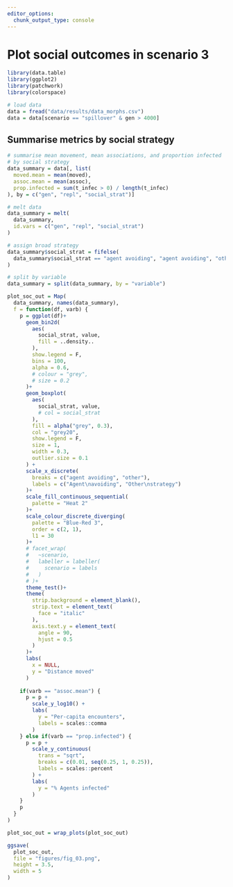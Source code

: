 ```yaml
---
editor_options: 
  chunk_output_type: console
---
```


# Plot social outcomes in scenario 3

```r
library(data.table)
library(ggplot2)
library(patchwork)
library(colorspace)
```

```r
# load data
data = fread("data/results/data_morphs.csv")
data = data[scenario == "spillover" & gen > 4000]
```

## Summarise metrics by social strategy

```r
# summarise mean movement, mean associations, and proportion infected
# by social strategy
data_summary = data[, list(
  moved.mean = mean(moved),
  assoc.mean = mean(assoc),
  prop.infected = sum(t_infec > 0) / length(t_infec)
), by = c("gen", "repl", "social_strat")]

# melt data
data_summary = melt(
  data_summary,
  id.vars = c("gen", "repl", "social_strat")
)

# assign broad strategy
data_summary$social_strat = fifelse(
  data_summary$social_strat == "agent avoiding", "agent avoiding", "other"
)

# split by variable
data_summary = split(data_summary, by = "variable")
```

```r
plot_soc_out = Map(
  data_summary, names(data_summary),
  f = function(df, varb) {
    p = ggplot(df)+
      geom_bin2d(
        aes(
          social_strat, value,
          fill = ..density..
        ),
        show.legend = F,
        bins = 100,
        alpha = 0.6,
        # colour = "grey",
        # size = 0.2
      )+
      geom_boxplot(
        aes(
          social_strat, value,
          # col = social_strat
        ),
        fill = alpha("grey", 0.3),
        col = "grey20",
        show.legend = F,
        size = 1,
        width = 0.3,
        outlier.size = 0.1
      ) +
      scale_x_discrete(
        breaks = c("agent avoiding", "other"),
        labels = c("Agent\navoiding", "Other\nstrategy")
      )+
      scale_fill_continuous_sequential(
        palette = "Heat 2"
      )+
      scale_colour_discrete_diverging(
        palette = "Blue-Red 3",
        order = c(2, 1),
        l1 = 30
      )+
      # facet_wrap(
      #   ~scenario,
      #   labeller = labeller(
      #     scenario = labels
      #   )
      # )+
      theme_test()+
      theme(
        strip.background = element_blank(),
        strip.text = element_text(
          face = "italic"
        ),
        axis.text.y = element_text(
          angle = 90,
          hjust = 0.5
        )
      )+
      labs(
        x = NULL,
        y = "Distance moved"
      )
    
    if(varb == "assoc.mean") {
      p = p + 
        scale_y_log10() +
        labs(
          y = "Per-capita encounters",
          labels = scales::comma
        )
    } else if(varb == "prop.infected") {
      p = p + 
        scale_y_continuous(
          trans = "sqrt",
          breaks = c(0.01, seq(0.25, 1, 0.25)),
          labels = scales::percent
        ) +
        labs(
          y = "% Agents infected"
        )
    }
    p
  }
)

plot_soc_out = wrap_plots(plot_soc_out)

ggsave(
  plot_soc_out,
  file = "figures/fig_03.png",
  height = 3.5,
  width = 5
)
```

